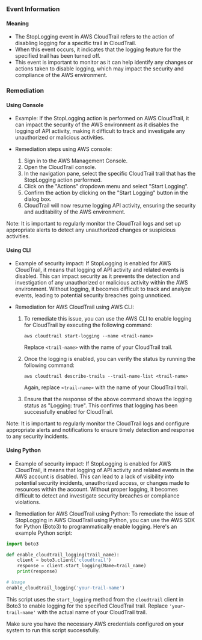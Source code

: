 
### Event Information

#### Meaning

- The StopLogging event in AWS CloudTrail refers to the action of disabling logging for a specific trail in CloudTrail.
- When this event occurs, it indicates that the logging feature for the specified trail has been turned off.
- This event is important to monitor as it can help identify any changes or actions taken to disable logging, which may impact the security and compliance of the AWS environment.

### Remediation

#### Using Console

- Example: If the StopLogging action is performed on AWS CloudTrail, it can impact the security of the AWS environment as it disables the logging of API activity, making it difficult to track and investigate any unauthorized or malicious activities.

- Remediation steps using AWS console:
  1. Sign in to the AWS Management Console.
  2. Open the CloudTrail console.
  3. In the navigation pane, select the specific CloudTrail trail that has the StopLogging action performed.
  4. Click on the "Actions" dropdown menu and select "Start Logging".
  5. Confirm the action by clicking on the "Start Logging" button in the dialog box.
  6. CloudTrail will now resume logging API activity, ensuring the security and auditability of the AWS environment.

Note: It is important to regularly monitor the CloudTrail logs and set up appropriate alerts to detect any unauthorized changes or suspicious activities.

#### Using CLI

- Example of security impact: If StopLogging is enabled for AWS CloudTrail, it means that logging of API activity and related events is disabled. This can impact security as it prevents the detection and investigation of any unauthorized or malicious activity within the AWS environment. Without logging, it becomes difficult to track and analyze events, leading to potential security breaches going unnoticed.

- Remediation for AWS CloudTrail using AWS CLI:
  1. To remediate this issue, you can use the AWS CLI to enable logging for CloudTrail by executing the following command:
     ```
     aws cloudtrail start-logging --name <trail-name>
     ```
     Replace `<trail-name>` with the name of your CloudTrail trail.

  2. Once the logging is enabled, you can verify the status by running the following command:
     ```
     aws cloudtrail describe-trails --trail-name-list <trail-name>
     ```
     Again, replace `<trail-name>` with the name of your CloudTrail trail.

  3. Ensure that the response of the above command shows the logging status as "Logging: true". This confirms that logging has been successfully enabled for CloudTrail.

Note: It is important to regularly monitor the CloudTrail logs and configure appropriate alerts and notifications to ensure timely detection and response to any security incidents.

#### Using Python

- Example of security impact: If StopLogging is enabled for AWS CloudTrail, it means that logging of API activity and related events in the AWS account is disabled. This can lead to a lack of visibility into potential security incidents, unauthorized access, or changes made to resources within the account. Without proper logging, it becomes difficult to detect and investigate security breaches or compliance violations.

- Remediation for AWS CloudTrail using Python:
To remediate the issue of StopLogging in AWS CloudTrail using Python, you can use the AWS SDK for Python (Boto3) to programmatically enable logging. Here's an example Python script:

```python
import boto3

def enable_cloudtrail_logging(trail_name):
    client = boto3.client('cloudtrail')
    response = client.start_logging(Name=trail_name)
    print(response)

# Usage
enable_cloudtrail_logging('your-trail-name')
```

This script uses the `start_logging` method from the `cloudtrail` client in Boto3 to enable logging for the specified CloudTrail trail. Replace `'your-trail-name'` with the actual name of your CloudTrail trail.

Make sure you have the necessary AWS credentials configured on your system to run this script successfully.

